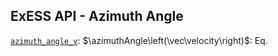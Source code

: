 ::: {.callout-tip collapse="true"}
# ExESS API - Azimuth Angle

[`azimuth_angle_v`](/api/exospheres/orbital_mechanics.qmd): $\azimuthAngle\left(\vec\velocity\right)$: Eq. \eqref{eq:azimuth_angle_v}
:::